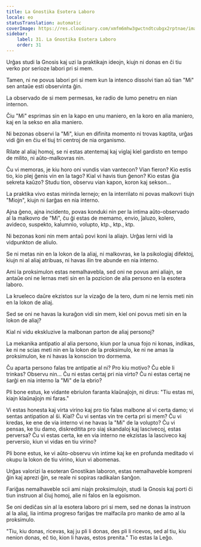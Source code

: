 ```yaml
---
title: La Gnostika Esotera Laboro
locale: eo
statusTranslation: automatic
coverImage: https://res.cloudinary.com/xmfm6mhw3gwctndtcubgx2rptnae/image/upload/v1740468922/small_cover_tratado_de_psicologia_revolucionaria_a4c0dca4e0.webp
sidebar:
    label: 31. La Gnostika Esotera Laboro
    order: 31
---
```

Urĝas studi la Gnosis kaj uzi la praktikajn ideojn, kiujn ni donas en ĉi tiu verko por serioze labori pri si mem.

Tamen, ni ne povus labori pri si mem kun la intenco dissolvi tian aŭ tian "Mi" sen antaŭe esti observinta ĝin.

La observado de si mem permesas, ke radio de lumo penetru en nian internon.

Ĉiu "Mi" esprimas sin en la kapo en unu maniero, en la koro en alia maniero, kaj en la sekso en alia maniero.

Ni bezonas observi la "Mi", kiun en difinita momento ni trovas kaptita, urĝas vidi ĝin en ĉiu el tiuj tri centroj de nia organismo.

Rilate al aliaj homoj, se ni estas atentemaj kaj viglaj kiel gardisto en tempo de milito, ni aŭto-malkovras nin.

Ĉu vi memoras, je kiu horo oni vundis vian vantecon? Vian fieron? Kio estis tio, kio plej ĝenis vin en la tago? Kial vi havis tiun ĝenon? Kio estas ĝia sekreta kaŭzo? Studu tion, observu vian kapon, koron kaj sekson...

La praktika vivo estas mirinda lernejo; en la interrilato ni povas malkovri tiujn "Miojn", kiujn ni ŝarĝas en nia interno.

Ajna ĝeno, ajna incidento, povas konduki nin per la intima aŭto-observado al la malkovro de "Mi", ĉu ĝi estas de memamo, envio, ĵaluzo, kolero, avideco, suspekto, kalumnio, volupto, ktp., ktp., ktp.

Ni bezonas koni nin mem antaŭ povi koni la aliajn. Urĝas lerni vidi la vidpunkton de aliulo.

Se ni metas nin en la lokon de la aliaj, ni malkovras, ke la psikologiaj difektoj, kiujn ni al aliaj atribuas, ni havas ilin tre abunde en nia interno.

Ami la proksimulon estas nemalhavebla, sed oni ne povus ami aliajn, se antaŭe oni ne lernas meti sin en la pozicion de alia persono en la esotera laboro.

La krueleco daŭre ekzistos sur la vizaĝo de la tero, dum ni ne lernis meti nin en la lokon de aliaj.

Sed se oni ne havas la kuraĝon vidi sin mem, kiel oni povus meti sin en la lokon de aliaj?

Kial ni vidu ekskluzive la malbonan parton de aliaj personoj?

La mekanika antipatio al alia persono, kiun por la unua fojo ni konas, indikas, ke ni ne scias meti nin en la lokon de la proksimulo, ke ni ne amas la proksimulon, ke ni havas la konscion tro dormema.

Ĉu aparta persono falas tre antipatie al ni? Pro kiu motivo? Ĉu eble li trinkas? Observu nin... Ĉu ni estas certaj pri nia virto? Ĉu ni estas certaj ne ŝarĝi en nia interno la "Mi" de la ebrio?

Pli bone estus, ke vidante ebriulon faranta klaŭnaĵojn, ni dirus: "Tiu estas mi, kiajn klaŭnaĵojn mi faras."

Vi estas honesta kaj virta virino kaj pro tio falas malbone al vi certa damo; vi sentas antipation al ŝi. Kial? Ĉu vi sentas vin tre certa pri si mem? Ĉu vi kredas, ke ene de via interno vi ne havas la "Mi" de la volupto? Ĉu vi pensas, ke tiu damo, diskreditita pro siaj skandaloj kaj lascivecoj, estas perversa? Ĉu vi estas certa, ke en via interno ne ekzistas la lasciveco kaj perversio, kiun vi vidas en tiu virino?

Pli bone estus, ke vi aŭto-observu vin intime kaj ke en profunda meditado vi okupu la lokon de tiu virino, kiun vi abomenas.

Urĝas valorizi la esoteran Gnostikan laboron, estas nemalhaveble kompreni ĝin kaj aprezi ĝin, se reale ni sopiras radikalan ŝanĝon.

Fariĝas nemalhaveble scii ami niajn proksimulojn, studi la Gnosis kaj porti ĉi tiun instruon al ĉiuj homoj, alie ni falos en la egoismon.

Se oni dediĉas sin al la esotera laboro pri si mem, sed ne donas la instruon al la aliaj, lia intima progreso fariĝas tre malfacila pro manko de amo al la proksimulo.

"Tiu, kiu donas, ricevas, kaj ju pli li donas, des pli li ricevos, sed al tiu, kiu nenion donas, eĉ tio, kion li havas, estos prenita." Tio estas la Leĝo.

